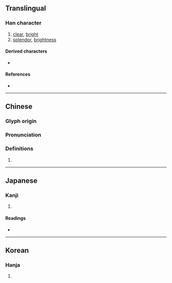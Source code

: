 {{character info}}
==Translingual==

===Han character===
{{Han char|rn=72|rad=日|as=07|sn=11|four=60253|canj=AIHS|ids=⿱日成}}

# [[clear]], [[bright]]
# [[splendor]], [[brightness]]

====Derived characters====
* {{l|mul|[[𫮕]], [[𤺁]]}}

====References====
* {{Han ref|kx=0495.450|dkj=13950|dj=0862.060|hdz=21506.140|uh=665F|ud=26207|bh=D1D4|bd=53716}}

----

==Chinese==
{{zh-forms}}

===Glyph origin===
{{Han etym}}

===Pronunciation===
{{zh-pron
|m=chéng,shèng
|c=sing4
|mn=sēng
|mc=y
|oc=y
|ma=
|cat=a,n
}}

===Definitions===
{{zh-hanzi}}

# {{rfdef|zh}}

----

==Japanese==

===Kanji===
{{ja-kanji|grade=|rs=日07}}

# {{rfdef|ja|sort=日07}}

====Readings====
* {{ja-readings|on=[[せい]] (sei), [[じょう]] (jō)|kun=[[あきらか]] (akiraka), [[さかん]] (sakan), [[めしびつ]] (meshibitsu)}}

----

==Korean==

===Hanja===
{{ko-hanja|hangeul=성|eumhun=|rv=seong|mr=sŏng|y=seng}}

# {{rfdef|ko|sort=日07}}